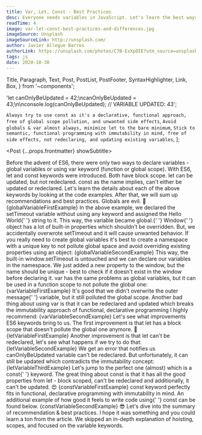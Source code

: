 ```yaml
---
title: Var, Let, Const - Best Practices
desc: Everyone needs variables in JavaScript. Let's learn the best ways to use them and how to avoid pitfalls which might cause unwanted side effects or introduce bugs in the code.
readTime: 4
image: var-let-const-best-practices-and-differences.jpg
imageSource: Unsplash
imageSourceLink: http://unsplash.com/
author: Javier Allegue Barros
authorLink: https://unsplash.com/photos/C7B-ExXpOIE?utm_source=unsplash&utm_medium=referral&utm_content=creditShareLink
tags: js
date: 2020-10-30
---
```


  Title,
  Paragraph,
  Text,
  Post,
  PostList,
  PostFooter,
  SyntaxHighlighter,
  Link,
  Box,
} from '~components';

  'let canOnlyBeUpdated = 42;\ncanOnlyBeUpdated = 43;\n\nconsole.log(canOnlyBeUpdated); // VARIABLE UPDATED: 43';

  `Always try to use const as it's a declarative, functional approach, free of global scope pollution, and unwanted side effects`,
  `Avoid globals & var almost always, minimize let to the bare minimum`,
  `Stick to semantic, functional programming with immutability in mind, free of side effects, not redeclaring, and updating existing variables`,
];

<Post {...props.frontmatter} showSubtitle>
  <Title level={3}>Introduction</Title>
  <Paragraph>
    Before the advent of ES6, there were only two ways to declare variables -
    global variables or using <Text code>var</Text> keyword (function or global
    scope).
  </Paragraph>
  <Paragraph lastParagraph>
    With ES6, <Text code>let</Text> and <Text code>const</Text> keywords were
    introduced. Both have block scope. <Text code>let</Text> can be updated, but
    not redeclared. <Text code>const</Text> as the name implies, can't either be
    updated or redeclared.
  </Paragraph>
  <Title level={3}>Variables</Title>
  <Paragraph breakParagraph>
    Let's learn the details about each of the above keywords by looking at the
    code examples. After that, we will sum up recommendations and best
    practices.
  </Paragraph>
  <Title level={4} transform="none">
    ❌ 🔥 ❌ Global
  </Title>
  <Paragraph>Globals are evil. 👿</Paragraph>
  <SyntaxHighlighter>{globalVariableFirstExample}</SyntaxHighlighter>
  <Paragraph>
    In the above example, we declared the <Text code>setTimeout</Text> variable
    without using any keyword and assigned the <Text code>Hello World</Text>{' '}
    string to it. This way, the variable became <Text strong>global</Text>.{' '}
    <Link href="https://www.w3schools.com/jsref/obj_window.asp">Window</Link>{' '}
    object has a lot of built-in properties which shouldn't be overridden. But,
    we accidentally overwrote <Text code>setTimeout</Text> and it will cause
    unwanted behavior.
  </Paragraph>
  <Paragraph>
    If you really need to create global variables it's best to create a
    namespace with a unique key to not pollute global space and avoid overriding
    existing properties using an object:
  </Paragraph>
  <SyntaxHighlighter>{globalVariableSecondExample}</SyntaxHighlighter>
  <Paragraph breakParagraph>
    This way, the built-in <Text code>window.setTimeout</Text> is untouched and
    we can declare our variables in the namespace. We just added a new property
    to the <Text code>window</Text>, but the name should be unique - best to
    check if it doesn't exist in the <Text code>window</Text> before declaring
    it.
  </Paragraph>
  <Title level={4} transform="none">
    ❌ Var
  </Title>
  <Paragraph>
    <Text code>var</Text> has the same problems as global variables, but it can
    be used in a function scope to not pollute the global one:
  </Paragraph>
  <SyntaxHighlighter>{varVariableFirstExample}</SyntaxHighlighter>
  <Paragraph>
    It's good that we didn't overwrite the outer <Text code>message</Text>{' '}
    variable, but it still polluted the global scope.
  </Paragraph>
  <Paragraph>
    Another bad thing about using <Text code>var</Text> is that it can be
    redeclared and updated which breaks the immutability approach of functional,
    declarative programming I highly recommend:
  </Paragraph>
  <SyntaxHighlighter>{varVariableSecondExample}</SyntaxHighlighter>
  <Paragraph breakParagraph>
    Let's see what improvements ES6 keywords bring to us.
  </Paragraph>
  <Title level={4} transform="none">
    ⚠️ Let
  </Title>
  <Paragraph>
    The first improvement is that <Text code>let</Text> has a block scope that
    doesn't pollute the global one anymore. 🥳
  </Paragraph>
  <SyntaxHighlighter>{letVariableFirstExample}</SyntaxHighlighter>
  <Paragraph>
    Another improvement is that <Text code>let</Text> can't be redeclared, let's
    see what happens if we try to do that:
  </Paragraph>
  <SyntaxHighlighter>{letVariableSecondExample}</SyntaxHighlighter>
  <Paragraph>
    We get an error that notifies us <Text code>canOnlyBeUpdated</Text> variable
    can't be redeclared.
  </Paragraph>
  <Paragraph>
    But unfortunately, it can still be updated which contradicts the
    immutability concept:
  </Paragraph>
  <SyntaxHighlighter>{letVariableThirdExample}</SyntaxHighlighter>
  <Paragraph breakParagraph>
    Let's jump to the perfect one (almost) which is a <Text code>const</Text>{' '}
    keyword.
  </Paragraph>
  <Title level={4} transform="none">
    ✅ Const
  </Title>
  <Paragraph>
    The great thing about <Text code>const</Text> is that it has all the good
    properties from <Text code>let</Text> - block scoped, can't be redeclared
    and additionally, it can't be updated. 😍
  </Paragraph>
  <SyntaxHighlighter>{constVariableFirstExample}</SyntaxHighlighter>
  <Paragraph>
    <Text code>const</Text> keyword perfectly fits in functional, declarative
    programming with immutability in mind.
  </Paragraph>
  <Paragraph>
    An additional example of how good it feels to write code using{' '}
    <Text code>const</Text> can be found below.
  </Paragraph>
  <SyntaxHighlighter>{constVariableSecondExample}</SyntaxHighlighter>
  <Paragraph lastParagraph>
    😎 Let's dive into the summary of recommendation & best practices.
  </Paragraph>
  <Title level={3}>Summary</Title>
  <Paragraph>
    <PostList data={summaryList} />
    <Paragraph lastParagraph />
  </Paragraph>
  <Title level={3}>Closing Notes</Title>
  <Paragraph>
    I hope it was something and you could learn a ton from the article. We
    skipped an in-depth explanation of hoisting, scopes, and focused on the
    variable keywords.
  </Paragraph>
  <PostFooter />
</Post>
